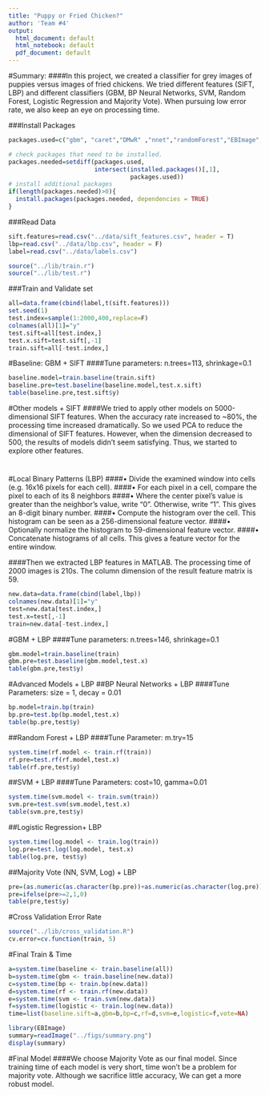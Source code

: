 ```yaml
---
title: "Puppy or Fried Chicken?"
author: 'Team #4'
output:
  html_document: default
  html_notebook: default
  pdf_document: default
---
```



#Summary:
####In this project, we created a classifier for grey images of puppies versus images of fried chickens. We tried different features (SIFT, LBP) and different classifiers (GBM, BP Neural Networks, SVM, Random Forest, Logistic Regression and Majority Vote). When pursuing low error rate, we also keep an eye on processing time.

###Install Packages
```r
packages.used=c("gbm", "caret","DMwR" ,"nnet","randomForest","EBImage","e1071")

# check packages that need to be installed.
packages.needed=setdiff(packages.used, 
                        intersect(installed.packages()[,1], 
                                  packages.used))
# install additional packages
if(length(packages.needed)>0){
  install.packages(packages.needed, dependencies = TRUE)
}

```

###Read Data
```r
sift.features=read.csv("../data/sift_features.csv", header = T)
lbp=read.csv("../data/lbp.csv", header = F)
label=read.csv("../data/labels.csv")

source("../lib/train.r")
source("../lib/test.r")
```

###Train and Validate set 
```r
all=data.frame(cbind(label,t(sift.features)))
set.seed(1)
test.index=sample(1:2000,400,replace=F)
colnames(all)[1]="y"
test.sift=all[test.index,]
test.x.sift=test.sift[,-1]
train.sift=all[-test.index,]
```


#Baseline: GBM + SIFT
####Tune parameters:  n.trees=113, shrinkage=0.1
```r
baseline.model=train.baseline(train.sift)
baseline.pre=test.baseline(baseline.model,test.x.sift)
table(baseline.pre,test.sift$y)
```
#Other models + SIFT
####We tried to apply other models on 5000-dimensional SIFT features. When the accuracy rate increased to ~80%, the processing time increased dramatically. So we used PCA to reduce the dimensional of SIFT features. However, when the dimension decreased to 500, the results of models didn’t seem satisfying. Thus, we started to explore other features.

#
#

#Local Binary Patterns (LBP)
####•	Divide the examined window into cells (e.g. 16x16 pixels for each cell).
####•	For each pixel in a cell, compare the pixel to each of its 8 neighbors
####•	Where the center pixel's value is greater than the neighbor's value, write "0". Otherwise, write "1". This gives an 8-digit binary number.
####•	Compute the histogram over the cell. This histogram can be seen as a 256-dimensional feature vector.
####•	Optionally normalize the histogram to 59-dimensional feature vector.
####•	Concatenate histograms of all cells. This gives a feature vector for the entire window.


####Then we extracted LBP features in MATLAB. The processing time of 2000 images is 210s. The column dimension of the result feature matrix is 59.


```r
new.data=data.frame(cbind(label,lbp))
colnames(new.data)[1]="y"
test=new.data[test.index,]
test.x=test[,-1]
train=new.data[-test.index,]
```



#GBM + LBP
####Tune parameters:  n.trees=146, shrinkage=0.1
```r
gbm.model=train.baseline(train)
gbm.pre=test.baseline(gbm.model,test.x)
table(gbm.pre,test$y)
```
#Advanced Models + LBP
##BP Neural Networks + LBP
####Tune Parameters: size = 1, decay = 0.01
```r
bp.model=train.bp(train)
bp.pre=test.bp(bp.model,test.x)
table(bp.pre,test$y)
```

##Random Forest + LBP
####Tune Parameter: m.try=15
```r
system.time(rf.model <- train.rf(train))
rf.pre=test.rf(rf.model,test.x)
table(rf.pre,test$y)
```


##SVM + LBP
####Tune Parameters: cost=10, gamma=0.01
```r
system.time(svm.model <- train.svm(train))
svm.pre=test.svm(svm.model,test.x)
table(svm.pre,test$y)
```

##Logistic Regression+ LBP
```r
system.time(log.model <- train.log(train))
log.pre=test.log(log.model, test.x)
table(log.pre, test$y)
```


##Majority Vote (NN, SVM, Log) + LBP
```r
pre=(as.numeric(as.character(bp.pre))+as.numeric(as.character(log.pre))+as.numeric(as.character(svm.pre)))
pre=ifelse(pre>=2,1,0)
table(pre,test$y)
```

#Cross Validation Error Rate
```r
source("../lib/cross_validation.R")
cv.error=cv.function(train, 5)
```

#Final Train & Time
```r
a=system.time(baseline <- train.baseline(all))
b=system.time(gbm <- train.baseline(new.data))
c=system.time(bp <- train.bp(new.data))
d=system.time(rf <- train.rf(new.data))
e=system.time(svm <- train.svm(new.data))
f=system.time(logistic <- train.log(new.data))
time=list(baseline.sift=a,gbm=b,bp=c,rf=d,svm=e,logistic=f,vote=NA)
```


```r
library(EBImage)
summary=readImage("../figs/summary.png")
display(summary)
```



#Final Model
####We choose Majority Vote as our final model. Since training time of each model is very short, time won't be a problem for majority vote. Although we sacrifice little accuracy, We can get a more robust model.